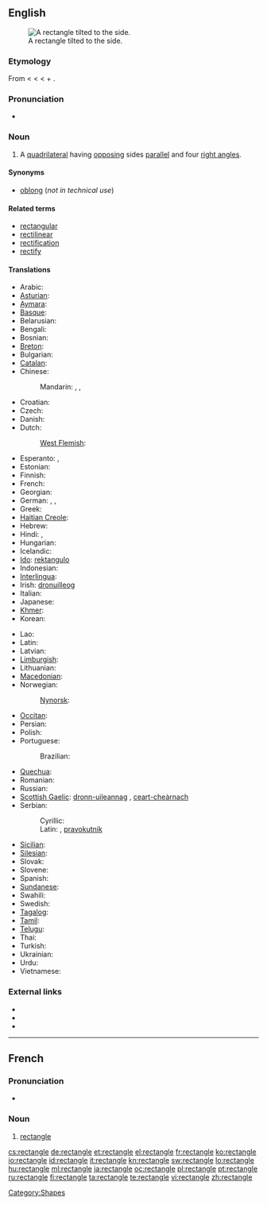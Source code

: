 {{wikipedia}}
==English==
[[Image:Geometry Rectangle.png|thumb|right|A rectangle tilted to the side.]]

===Etymology===
From {{etyl|frm|en}} < {{etyl|fro|en}} < {{etyl|ML.}} {{term|rectanglum||lang=la|right-angle triangle}} < {{term|lang=la|rectus||right}} + {{term|lang=la|angulus||an angle}}.<!--Century 1911 and Encarta have LL. rectiangulum, while M-W and Online Etymology Dictionary have ML. rectangulum. -->

===Pronunciation===
* {{audio|en-us-rectangle.ogg|Audio (US)}}

===Noun===
{{en-noun}}

# {{geometry}} A [[quadrilateral]] having [[opposing]] sides [[parallel]] and four [[right angle]]s.

====Synonyms====
* {{sense|quadrilateral}} [[oblong]] (''not in technical use'')

====Related terms====
* [[rectangular]]
* [[rectilinear]]
* [[rectification]]
* [[rectify]]

====Translations====
{{trans-top|quadrilateral}}
* Arabic: {{t-|ar|مستطيل}}
* [[Asturian]]: {{t-|ast|rectángulu|m|xs=Asturian}}
* [[Aymara]]: {{t-|ay|wiskhalla|xs=Aymara}}
* [[Basque]]: {{t-|eu|laukizuzen|xs=Basque}}
* Belarusian: {{t-|be|прамавугольнік|xs=Belarusian}}
* Bengali: {{t-|bn|আয়তক্ষেত্র|sc=BNchar|xs=Bengali}}
* Bosnian: {{t-|bs|pravougaonik}}
* [[Breton]]: {{t-|br|skouergorneg|xs=Breton}}
* Bulgarian: {{t-|bg|правоъгълник}}
* [[Catalan]]: {{t-|ca|rectangle}}
* Chinese:
*: Mandarin: {{t-|cmn|長方形|sc=Hani}}, {{t-|cmn|长方形|tr=chángfāngxíng|sc=Hani}}, {{t|cmn|矩形|tr=jǔxíng|sc=Hani}}
* Croatian: {{t-|hr|pravokutnik|m}}
* Czech: {{t-|cs|obdélník|m}}
* Danish: {{t-|da|rektangel}}
* Dutch: {{t+|nl|rechthoek|m}}
*: [[West Flemish]]: {{tø|vls|rechtoek}}
* Esperanto: {{t-|eo|ortangulo|xs=Esperanto}}, {{t-|eo|rektangulo|xs=Esperanto}}
* Estonian: {{t+|et|ristkülik}}
* Finnish: {{t+|fi|suorakulmio}}
* French: {{t+|fr|rectangle|m}}
* Georgian: {{t-|ka|მართკუთხედი|sc=Geor|xs=Georgian}}
* German: {{t+|de|Rechteck|n}}, {{t-|de|Karree|n}}, {{t-|de|Orthogon}}
* Greek: {{t-|el|ορθογώνιο παραλληλόγραμμο}}
* [[Haitian Creole]]: {{tø|ht|rektang}}
* Hebrew: {{t+|he|מלבן|m|tr=malbén}}
* Hindi: {{t-|hi|आयत|sc=Hindi|xs=Hindi}}, {{t-|hi|समकोण समानान्तर चतुर्भुज|sc=Hindi|xs=Hindi}}
* Hungarian: {{t+|hu|téglalap}}
* Icelandic: {{t-|is|rétthyrningur}}
* [[Ido]]: [[rektangulo]]
* Indonesian: {{t-|id|persegi panjang|xs=Indonesian}}
* [[Interlingua]]: {{t|ia|rectangulo|m|xs=Interlingua}}
* Irish: [[dronuilleog]]
* Italian: {{t+|it|rettangolo|m}}
* Japanese: {{t+|ja|長方形|tr=[[ちょうほうけい]], chōhōkei}}
* [[Khmer]]: {{t-|km|ចតុកោណកែង|xs=Khmer}}
* Korean: {{t-|ko|직사각형|sc=Hang}}
{{trans-mid}}
* Lao: {{t+|lo|ຮູບສີ່ແຈສາກ|sc=Laoo|xs=Lao}}
* Latin: {{t-|la|rectangulum}}
* Latvian: {{t-|lv|taisnstūris|xs=Latvian}}
* [[Limburgish]]: {{t-|li|rechhook|xs=Limburgish}}
* Lithuanian: {{t-|lt|stačiakampis|xs=Lithuanian}}
* [[Macedonian]]: {{t-|mk|правоаголник|m|tr=pravoágolnik}}
* Norwegian: {{t+|no|rektangel}}
*: [[Nynorsk]]: {{t-|nn|rektangel|xs=Norwegian Nynorsk}}
* [[Occitan]]: {{t+|oc|rectangle|m|xs=Occitan}}
* Persian: {{t-|fa|مستطیل|xs=Persian}}
* Polish: {{t+|pl|prostokąt}}
* Portuguese: {{t+|pt|rectângulo}}
*: Brazilian: {{t+|pt|retângulo}}
* [[Quechua]]: {{t-|qu|wask'a|xs=Quechua}}
* Romanian: {{t-|ro|dreptunghi}}
* Russian: {{t+|ru|прямоугольник}}
* [[Scottish Gaelic]]: [[dronn-uileannag]] {{f}}, [[ceart-cheàrnach]] {{m}}
* Serbian:
*: Cyrillic: {{t-|sr|правоугаоник|m|sc=Cyrl}}
*: Latin: {{t-|sr|pravougaonik|m}}, [[pravokutnik]] {{m}}
* [[Sicilian]]: {{t-|scn|rittànculu|xs=Sicilian}}
* [[Silesian]]: {{tø|szl|prostokůnt}}
* Slovak: {{t-|sk|obdĺžnik}}
* Slovene: {{t-|sl|pravokotnik|m}}
* Spanish: {{t+|es|rectángulo|m}}
* [[Sundanese]]: {{t-|su|pasagi burung|xs=Sundanese}}
* Swahili: {{t+|sw|mstatili|xs=Swahili}}
* Swedish: {{t+|sv|rektangel}}
* [[Tagalog]]: {{t-|tl|parihaba|xs=Tagalog}}
* [[Tamil]]: {{t-|ta|செவ்வகம்|xs=Tamil}}
* [[Telugu]]: {{t-|te|దీర్ఘ చతురస్రం|tr=deergha chatirasraM}}
* Thai: {{t-|th|รูปสี่เหลี่ยมผืนผ้า}}
* Turkish: {{t+|tr|dikdörtgen}}
* Ukrainian: {{t-|uk|прямокутник|xs=Ukrainian}}
* Urdu: {{t-|ur|مستطیل|xs=Urdu}}
* Vietnamese: {{t-|vi|hình chữ nhật|xs=Vietnamese}}
{{trans-bottom}}

===External links===
* {{R:Webster 1913}}
* {{R:Century 1911}}
* {{R:OneLook}}

[[Category:Shapes]]

----

==French==

===Pronunciation===
* {{audio|Fr-rectangle.ogg|Audio}}

===Noun===
{{fr-noun|m}}

# [[#English|rectangle]]

[[cs:rectangle]]
[[de:rectangle]]
[[et:rectangle]]
[[el:rectangle]]
[[fr:rectangle]]
[[ko:rectangle]]
[[io:rectangle]]
[[id:rectangle]]
[[it:rectangle]]
[[kn:rectangle]]
[[sw:rectangle]]
[[lo:rectangle]]
[[hu:rectangle]]
[[ml:rectangle]]
[[ja:rectangle]]
[[oc:rectangle]]
[[pl:rectangle]]
[[pt:rectangle]]
[[ru:rectangle]]
[[fi:rectangle]]
[[ta:rectangle]]
[[te:rectangle]]
[[vi:rectangle]]
[[zh:rectangle]]